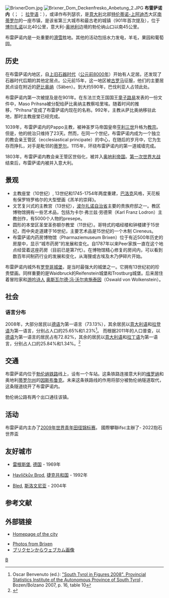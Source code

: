 {{Infobox CityIT |
  image_skyline=Bressanone Brixen.jpg|800px|
  image_caption=|
  img_coa           = Bressanone-Stemma.png|
  img_coa_small     = |
  official_name              = Gemeinde Brixen<br>Comune di Bressanone|
  region            = [[特伦蒂诺-上阿迪杰大区|特伦蒂诺-上阿迪杰大区]] |
  province          = [[波尔扎诺自治省|南蒂罗尔]] (BZ) |
  elevation_m          = 560|
  area_total_km2   = 84.86|
  population_as_of  = 2005年12月31日|
  population_total = 19163|
  population_density_km2 = 215|
  timezone          = [[中欧时间|CET]]、[[协调世界时|UTC]]+1 |
  coordinates       = {{coord|46|43|N|11|39|E|display=title,inline}} |
  frazioni          = see [[#Frazioni|list]] |
  telephone         = 0472|
  postalcode        = 39042| 
 name=布雷萨诺内|
 mapx=46.75|mapy=11.6655|
  gentilic          = 德语：Brixner<br>意大利语：brissinesi|
  saint             = Saint Albuin<br>Saint Ingenuin| 
  day               = 2月2日|
  mayor             = Albert Pürgstaller|
  website           = [http://www.brixen.it www.brixen.it/ http://www.brixen.it www.brixen.it] |
}}    
[[Image:BrixnerDom.jpg|thumb]]
[[File:Brixner_Dom_Deckenfresko_Anbetung_2.JPG|thumb]]
'''布雷萨诺内'''（{{lang-it|Bressanone}}； {{lang-de|Brixen或 Briksen}}； [[拉登语|拉登语]]：{{lang|roa|Porsenù 或 Persenon}}），或译作布列瑟农，是[[意大利|意大利]]北部[[特伦蒂诺-上阿迪杰|特伦蒂诺-上阿迪杰]]大区[[波尔扎诺自治省|南蒂罗尔]]的一座市镇，是该省第三大城市和最古老的城镇（901年首次提及），位于[[博尔扎诺|博尔扎诺]]以北40公里，意大利-[[奥地利|奥地利]]边境的勃伦纳山口以南45公里。

布雷萨诺内是一处重要的[[滑雪|滑雪]]胜地。其他的活动包括水力发电，羊毛，果园和葡萄园。

==历史== 
{{Main|布雷萨诺内教区}}
在布雷萨诺内地区，自[[上旧石器时代|上旧石器时代]]（[[公元前8000年|公元前8000年]]）开始有人定居。还发现了石器时代后期的其他定居点。公元前15年，这一地区被[[古罗马|古罗马]]征服，他们的主要居民点设在附近的[[萨比奥纳|萨比奥纳]]（Säben）。到大约590年，巴伐利亚人占领此处。 

布雷萨诺内第一次被提及是在901年。在东法兰克王国国王[[童子路易|童子路易]]发表的一份文件中，Maso Prihsna被分配给萨比奥纳主教察哈里埃。随着时间的推移，“Prihsna”变成了布雷萨诺内现在的名称。992年，主教从萨比奥纳移驻此地，那时主教座堂已经完成。

1039年，布雷萨诺内的Pappo主教，被神圣罗马帝国皇帝[[亨利三世_(神圣罗马帝国皇帝)|亨利三世]]升格为[[教宗|教宗]]。但是，他的统治只维持了23天。然而，在同一个世纪，布雷萨诺内成为一个独立的教会亲王管区（ecclesiastical principate）的中心，在随后的岁月中，它为生存而挣扎，对手是毗邻的[[蒂罗尔|蒂罗尔]]。1115年，环绕布雷萨诺内的第一道城墙完成。

1803年，布雷萨诺内教会亲王管区世俗化，被并入[[奥地利帝国|奥地利帝国]]。[[第一次世界大战|第一次世界大战]]结束后，布雷萨诺内被并入意大利。

==景观==
* 主教座堂（10世纪）, 13世纪和1745-1754年两度重建，[[巴洛克|巴洛克]]风格，天花板有保罗特罗格尔的大型壁画《羔羊的崇拜》。
* 文艺复兴式的主教宫（13世纪），[[波尔扎诺自治省|波尔扎诺自治省]]主要的贵族府邸之一。教区博物馆拥有一些艺术品，包括为卡尔·弗兰兹·劳德荣（Karl Franz Lodron）主教创作，有5000个人物的presepe。
* 圆形的本堂区圣堂圣弥额尔教堂（11世纪）。哥特式的唱经楼和钟楼建于15世纪，而中央走道建于16世纪，主要艺术品是15世纪的一个木制 Cireneus。
* 布雷萨诺内药房博物馆（Pharmaziemuseum Brixen）位于有近500年历史的房屋中，显示“城市药房”的发展和变化。自1787年以来Peer家族一直在这个地点经营着这座药房（目前已是第7代）。在博物馆精心修复的房间内，可以看到数百年间制药行业的发展和变化，从海狸或古埃及木乃伊碎片开始。

布雷萨诺内城外有[[罗登哥城堡|罗登哥城堡]]，是当时最强大的城堡之一。它拥有13世纪初的珍贵壁画。同样重要的是Waidbruck的Reifenstein城堡和Trostburg城堡。后来居住着冒险家和[[游吟诗人|游吟诗人]] [[奥斯瓦尔德·冯·沃尔肯施泰因|奥斯瓦尔德·冯·沃尔肯施泰因]]（Oswald von Wolkenstein）。 

==社会==
===语言分布===
2008年，大部分居民以[[德语|德语]]为第一语言（73.13%），其余居民以[[意大利语|意大利语]]和[[拉登语|拉登语]]为第一语言，分别占人口的25.65%和1.23%<ref name="Provincial Statistics Institute of the Autonomous Province of South Tyrol">Oscar Benvenuto (ed.): [http://www.provinz.bz.it/Astat/downloads/Siz_2008-eng.pdf "South Tyrol in Figures 2008", Provincial Statistics Institute of the Autonomous Province of South Tyrol] {{Wayback|url=http://www.provinz.bz.it/Astat/downloads/Siz_2008-eng.pdf |date=20160614231554 }},  Bozen/Bolzano 2007, p. 16, table 10</ref>。 
而根据2011年的人口普查，以[[德语|德语]]为第一语言的居民占有72.82%，其余的居民以[[意大利语|意大利语]]和[[拉丁语|拉丁语]]为第一语言，分别占人口的25.84%和1.34%。<ref>{{cite journal |title=Volkszählung 2011/Censimento della popolazione 2011 |journal=astat info |issue=38 |pages=6–7 |publisher=Provincial Statistics Institute of the Autonomous Province of South Tyrol |url=http://www.provinz.bz.it/astat/de/service/256.asp?news_action=300&news_image_id=563169 |accessdate=2012-06-14 |date=June 2012 |archive-date=2013-09-27 |archive-url=https://web.archive.org/web/20130927111858/http://www.provinz.bz.it/astat/de/service/256.asp?news_action=300&news_image_id=563169 |dead-url=no }}</ref>


==交通==
布雷萨诺内位于[[勃伦纳铁路|勃伦纳铁路]]线上，设有一个车站。这条铁路连接意大利的[[维罗纳|维罗纳]]和奥地利[[蒂罗尔州|蒂罗尔州]]的[[因斯布鲁克|因斯布鲁克]]。未来这条铁路线的作用将部分被勃伦纳隧道取代，这条隧道绕开了布雷萨诺内。 

勃伦纳公路有两个出口通往该镇。

==活动== 
布雷萨诺内主办了[[2009年世界青年田径锦标赛|2009年世界青年田径锦标赛]]。
國際攀聯ifsc主辦了- 2022抱石世界盃

==友好城市==
* {{flagicon|Germany}} [[雷根斯堡|雷根斯堡]], [[德国|德国]] -  1969年
* {{Flagicon|Czech Republic}} [[Havlíčkův_Brod|Havlíčkův Brod]], [[捷克共和国|捷克共和国]] -  1992年
* {{Flagicon|Slovenia}} [[Bled|Bled]], [[斯洛文尼亚|斯洛文尼亚]] -  2004年

{{commons|Brixen}}

==参考文献==
{{reflist}}

==外部链接==
* {{de icon}} {{it icon}} [http://www.brixen.it Homepage of the city] {{Wayback|url=http://www.brixen.it/ |date=20200602041636 }}
* [http://www.jarekmrzyglod.com/index.php/2009/01/16/brixen/  Photos from Brixen] {{Wayback|url=http://www.jarekmrzyglod.com/index.php/2009/01/16/brixen/ |date=20171023012258 }}
* [https://web.archive.org/web/20110208181431/http://www.pezzei.info/webcam/eisacktal-brixen-webcam.jpg  ブリクセンからウェブカム画像]

{{波爾扎諾自治省市鎮}}

{{Authority control}}
[[Category:博尔扎诺自治省市镇|B]]